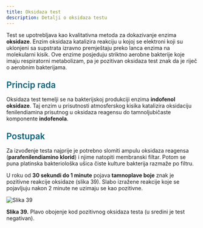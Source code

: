 ```yaml
---
title: Oksidaza test
description: Detalji o oksidaza testu
---
```



Test se upotrebljava kao kvalitativna metoda za dokazivanje enzima **oksidaze**. Enzim oksidaza katalizira reakciju u kojoj se elektroni koji su uklonjeni sa supstrata izravno premještaju preko lanca enzima na molekularni kisik. Ove enzime posjeduju striktno aerobne bakterije koje imaju respiratorni metabolizam, pa je pozitivan oksidaza test znak da je riječ o aerobnim bakterijama.

<h3 style="color: #096279; font-size: 1.4rem; font-weight: 600; margin: 1.5rem 0 1rem 0;">Princip rada</h3>

Oksidaza test temelji se na bakterijskoj produkciji enzima **indofenol oksidaze**. Taj enzim u prisutnosti atmosferskog kisika katalizira oksidaciju fenilendiamina prisutnog u oksidaza reagensu do tamnoljubičaste komponente **indofenola**.

<h3 style="color: #096279; font-size: 1.4rem; font-weight: 600; margin: 1.5rem 0 1rem 0;">Postupak</h3>

Za izvođenje testa najprije je potrebno slomiti ampulu oksidaza reagensa (**parafenilendiamino klorid**) i njime natopiti membranski filtar. Potom se puna platinska bakteriološka ušica čiste kulture bakterija razmaže po filtru. 

U roku od **30 sekundi do 1 minute** pojava **tamnoplave boje** znak je pozitivne reakcije oksidaze (slika 39). Slabo izražene reakcije koje se pojavljuju nakon 2 minute ne uzimaju se kao pozitivne.

![Slika 39](/Images/slika39.jpg)

**Slika 39.** Plavo obojenje kod pozitivnog oksidaza testa (u sredini je test negativan).